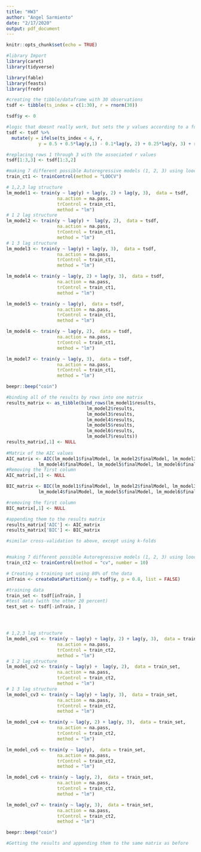 ```yaml
---
title: "HW3"
author: "Angel Sarmiento"
date: "2/17/2020"
output: pdf_document
---
```


```r
knitr::opts_chunk$set(echo = TRUE)
```

```r
#library Import
library(caret)
library(tidyverse)

library(fable)
library(feasts)
library(fredr)

```

```r
#creating the tibble/dataframe with 30 observations
tsdf <- tibble(ts_index = c(1:30), r = rnorm(30))

tsdf$y <- 0

#logic that doesnt really work, but sets the y values according to a funciton with 3 lags
tsdf <- tsdf %>%
  mutate(y = ifelse(ts_index < 4, r,
            y = 0.5 + 0.5*lag(y,1) - 0.1*lag(y, 2) + 0.25*lag(y, 3) + r))

#replacing rows 1 through 3 with the associated r values 
tsdf[1:3,3] <- tsdf[1:3,2]

```

```r
#making 7 different possible Autoregressive models (1, 2, 3) using loocv in caret 
train_ct1 <- trainControl(method = "LOOCV")

# 1,2,3 lag structure
lm_model1 <- train(y ~ lag(y) + lag(y, 2) + lag(y, 3),  data = tsdf,
                   na.action = na.pass,
                   trControl = train_ct1,
                   method = "lm")
# 1 2 lag structure
lm_model2 <- train(y ~ lag(y) +  lag(y, 2),  data = tsdf,
                   na.action = na.pass,
                   trControl = train_ct1,
                   method = "lm")
# 1 3 lag structure
lm_model3 <- train(y ~ lag(y) + lag(y, 3),  data = tsdf,
                   na.action = na.pass,
                   trControl = train_ct1,
                   method = "lm")

lm_model4 <- train(y ~ lag(y, 2) + lag(y, 3),  data = tsdf,
                   na.action = na.pass,
                   trControl = train_ct1,
                   method = "lm")

lm_model5 <- train(y ~ lag(y),  data = tsdf,
                   na.action = na.pass,
                   trControl = train_ct1,
                   method = "lm")

lm_model6 <- train(y ~ lag(y, 2),  data = tsdf,
                   na.action = na.pass,
                   trControl = train_ct1,
                   method = "lm")

lm_model7 <- train(y ~ lag(y, 3),  data = tsdf,
                   na.action = na.pass,
                   trControl = train_ct1,
                   method = "lm")

beepr::beep("coin")

```

```r

#binding all of the results by rows into one matrix 
results_matrix <- as_tibble(bind_rows(lm_model1$results, 
                              lm_model2$results,
                              lm_model3$results,
                              lm_model4$results,
                              lm_model5$results,
                              lm_model6$results,
                              lm_model7$results))
results_matrix[,1] <- NULL
  
#Matrix of the AIC values
AIC_matrix <- AIC(lm_model1$finalModel, lm_model2$finalModel, lm_model3$finalModel, 
            lm_model4$finalModel, lm_model5$finalModel, lm_model6$finalModel, lm_model7$finalModel)
#Removing the first column
AIC_matrix[,1] <- NULL

BIC_matrix <- BIC(lm_model1$finalModel, lm_model2$finalModel, lm_model3$finalModel, 
            lm_model4$finalModel, lm_model5$finalModel, lm_model6$finalModel, lm_model7$finalModel)

#removing the first column
BIC_matrix[,1] <- NULL

#appending them to the results matrix
results_matrix['AIC'] <- AIC_matrix
results_matrix['BIC'] <- BIC_matrix
```

```r
#similar cross-validation to above, except using k-folds


#making 7 different possible Autoregressive models (1, 2, 3) using loocv in caret 
train_ct2 <- trainControl(method = "cv", number = 10)

# Creating a training set using 80% of the data
inTrain <- createDataPartition(y = tsdf$y, p = 0.8, list = FALSE)

#training data
train_set <- tsdf[inTrain, ]
#test data (with the other 20 percent)
test_set <- tsdf[-inTrain, ]




# 1,2,3 lag structure
lm_model_cv1 <- train(y ~ lag(y) + lag(y, 2) + lag(y, 3),  data = train_set,
                   na.action = na.pass,
                   trControl = train_ct2,
                   method = "lm")
# 1 2 lag structure
lm_model_cv2 <- train(y ~ lag(y) +  lag(y, 2),  data = train_set,
                   na.action = na.pass,
                   trControl = train_ct2,
                   method = "lm")
# 1 3 lag structure
lm_model_cv3 <- train(y ~ lag(y) + lag(y, 3),  data = train_set,
                   na.action = na.pass,
                   trControl = train_ct2,
                   method = "lm")

lm_model_cv4 <- train(y ~ lag(y, 2) + lag(y, 3),  data = train_set,
                   na.action = na.pass,
                   trControl = train_ct2,
                   method = "lm")

lm_model_cv5 <- train(y ~ lag(y),  data = train_set,
                   na.action = na.pass,
                   trControl = train_ct2,
                   method = "lm")

lm_model_cv6 <- train(y ~ lag(y, 2),  data = train_set,
                   na.action = na.pass,
                   trControl = train_ct2,
                   method = "lm")

lm_model_cv7 <- train(y ~ lag(y, 3),  data = train_set,
                   na.action = na.pass,
                   trControl = train_ct2,
                   method = "lm")

beepr::beep("coin")
```


```r
#Getting the results and appending them to the same matrix as before


```





